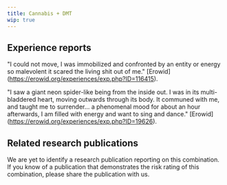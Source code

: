 ---
title: Cannabis + DMT
wip: true
---

## Experience reports

"I could not move, I was immobilized and confronted by an entity or energy so malevolent it scared the living shit out of me." [Erowid] (https://erowid.org/experiences/exp.php?ID=116415).

"I saw a giant neon spider-like being from the inside out. I was in its multi-bladdered heart, moving outwards through its body. It communed with me, and taught me to surrender... a phenomenal mood for about an hour afterwards, I am filled with energy and want to sing and dance." [Erowid] (https://erowid.org/experiences/exp.php?ID=19626).

## Related research publications

We are yet to identify a research publication reporting on this combination. If you know of a publication that demonstrates the risk rating of this combination, please share the publication with us.



